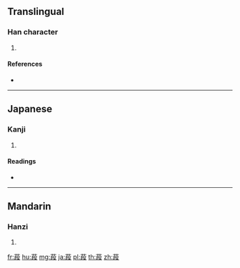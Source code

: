 {{character info/new}}
==Translingual==

===Han character===
{{Han char|rn=140|rad=艸|as=09|sn=15|four=44447|canj=THJE}}

# {{defn|Han|sort=艸09}}

====References====
* {{Han ref|kx=1046.110|dkj=31450|dj=1507.120|hdz=53250.050|uh=846E|ud=33902|bh=DFE0|bd=57312}}

----

==Japanese==

===Kanji===
{{ja-kanji|grade=|rs=艸09}}

# {{defn|lang=ja|sort=艸09}}

====Readings====
* {{ja-readings|on=[[たん]] (tan), [[だん]] (dan)|kun=[[むくげ]] (mukuge)|nanori=}}

----

==Mandarin==

===Hanzi===
{{cmn-hanzi|pin=[[duàn]] ([[duan4]]), [[yuè]] ([[yue4]])|wg=tuan<sup>4</sup>, yüeh<sup>4</sup>}}

# {{defn|lang=cmn|sort=艸09}}

[[fr:葮]]
[[hu:葮]]
[[mg:葮]]
[[ja:葮]]
[[pl:葮]]
[[th:葮]]
[[zh:葮]]